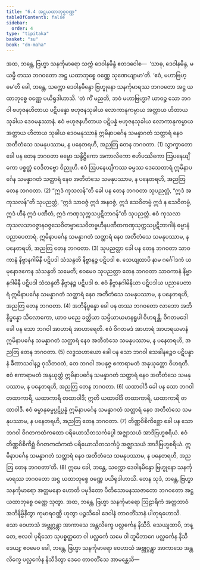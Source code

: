 ```yaml
---
title: "6.4 အဋ္ဌယထာဘုစ္စဝဏ္ဏ"
tableOfContents: false
sidebar:
  order: 4
type: "tipitaka"
basket: "su"
book: "dn-maha"
---
```



<DynamicBreadcrumb />

<Division number="302" book="dn-maha">

<Paragraph number="674" book="dn-maha">
အထ, ဘန္တေ, ဗြဟ္မာ သနင်္ကုမာရော သက္ကံ ဒေဝါနမိန္ဒံ ဧတဒဝေါစ—  ‘သာဓု, ဒေဝါနမိန္ဒ, မယမ္ပိ တဿ ဘဂဝတော အဋ္ဌ ယထာဘုစ္စေ ဝဏ္ဏေ သုဏေယျာမာ’တိ. ‘ဧဝံ, မဟာဗြဟ္မေ’တိ ခေါ, ဘန္တေ, သက္ကော ဒေဝါနမိန္ဒော ဗြဟ္မုနော သနင်္ကုမာရဿ ဘဂဝတော အဋ္ဌ ယထာဘုစ္စေ ဝဏ္ဏေ ပယိရုဒါဟာသိ.
</Paragraph>

<Paragraph number="675" book="dn-maha">
‘တံ ကိံ မညတိ, ဘဝံ မဟာဗြဟ္မာ? ယာဝဉ္စ သော ဘဂဝါ ဗဟုဇနဟိတာယ ပဋိပန္နော ဗဟုဇနသုခါယ လောကာနုကမ္ပာယ အတ္ထာယ ဟိတာယ သုခါယ ဒေဝမနုဿာနံ. ဧဝံ ဗဟုဇနဟိတာယ ပဋိပန္နံ ဗဟုဇနသုခါယ လောကာနုကမ္ပာယ အတ္ထာယ ဟိတာယ သုခါယ ဒေဝမနုဿာနံ ဣမိနာပင်္ဂေန သမန္နာဂတံ သတ္ထာရံ နေဝ အတီတံသေ သမနုပဿာမ, န ပနေတရဟိ, အညတြ တေန ဘဂဝတာ. (1)
</Paragraph>

<Paragraph number="676" book="dn-maha">
သွာက္ခာတော ခေါ ပန တေန ဘဂဝတာ ဓမ္မော သန္ဒိဋ္ဌိကော အကာလိကော ဧဟိပဿိကော ဩပနေယျိကော ပစ္စတ္တံ ဝေဒိတဗ္ဗော ဝိညူဟိ. ဧဝံ ဩပနေယျိကဿ ဓမ္မဿ ဒေသေတာရံ ဣမိနာပင်္ဂေန သမန္နာဂတံ သတ္ထာရံ နေဝ အတီတံသေ သမနုပဿာမ, န ပနေတရဟိ, အညတြ တေန ဘဂဝတာ. (2)
</Paragraph>

<Paragraph number="677" book="dn-maha">
“ဣဒံ ကုသလန်”တိ ခေါ ပန တေန ဘဂဝတာ သုပညတ္တံ, “ဣဒံ အကုသလန်”တိ သုပညတ္တံ, “ဣဒံ သာဝဇ္ဇံ ဣဒံ အနဝဇ္ဇံ, ဣဒံ သေဝိတဗ္ဗံ ဣဒံ န သေဝိတဗ္ဗံ, ဣဒံ ဟီနံ ဣဒံ ပဏီတံ, ဣဒံ ကဏှသုက္ကသပ္ပဋိဘာဂန်”တိ သုပညတ္တံ. ဧဝံ ကုသလာကုသလသာဝဇ္ဇာနဝဇ္ဇသေဝိတဗ္ဗာသေဝိတဗ္ဗဟီနပဏီတကဏှသုက္ကသပ္ပဋိဘာဂါနံ ဓမ္မာနံ ပညာပေတာရံ. ဣမိနာပင်္ဂေန သမန္နာဂတံ သတ္ထာရံ နေဝ အတီတံသေ သမနုပဿာမ, န ပနေတရဟိ, အညတြ တေန ဘဂဝတာ. (3)
</Paragraph>

<Paragraph number="678" book="dn-maha">
သုပညတ္တာ ခေါ ပန တေန ဘဂဝတာ သာဝကာနံ နိဗ္ဗာနဂါမိနီ ပဋိပဒါ သံသန္ဒတိ နိဗ္ဗာနဉ္စ ပဋိပဒါ စ. သေယျထာပိ နာမ ဂင်္ဂေါဒကံ ယမုနောဒကေန သံသန္ဒတိ သမေတိ; ဧဝမေဝ သုပညတ္တာ တေန ဘဂဝတာ သာဝကာနံ နိဗ္ဗာနဂါမိနီ ပဋိပဒါ သံသန္ဒတိ နိဗ္ဗာနဉ္စ ပဋိပဒါ စ. ဧဝံ နိဗ္ဗာနဂါမိနိယာ ပဋိပဒါယ ပညာပေတာရံ ဣမိနာပင်္ဂေန သမန္နာဂတံ သတ္ထာရံ နေဝ အတီတံသေ သမနုပဿာမ, န ပနေတရဟိ, အညတြ တေန ဘဂဝတာ. (4)
</Paragraph>

<Paragraph number="679" book="dn-maha">
အဘိနိပ္ဖန္နော ခေါ ပန တဿ ဘဂဝတော လာဘော အဘိနိပ္ဖန္နော သိလောကော, ယာဝ မညေ ခတ္တိယာ သမ္ပိယာယမာနရူပါ ဝိဟရန္တိ. ဝိဂတမဒေါ ခေါ ပန သော ဘဂဝါ အာဟာရံ အာဟာရေတိ. ဧဝံ ဝိဂတမဒံ အာဟာရံ အာဟရယမာနံ ဣမိနာပင်္ဂေန သမန္နာဂတံ သတ္ထာရံ နေဝ အတီတံသေ သမနုပဿာမ, န ပနေတရဟိ, အညတြ တေန ဘဂဝတာ. (5)
</Paragraph>

<Paragraph number="680" book="dn-maha">
လဒ္ဓသဟာယော ခေါ ပန သော ဘဂဝါ သေခါနဉ္စေဝ ပဋိပန္နာနံ ခီဏာသဝါနဉ္စ ဝုသိတဝတံ, တေ ဘဂဝါ အပနုဇ္ဇ ဧကာရာမတံ အနုယုတ္တော ဝိဟရတိ. ဧဝံ ဧကာရာမတံ အနုယုတ္တံ ဣမိနာပင်္ဂေန သမန္နာဂတံ သတ္ထာရံ နေဝ အတီတံသေ သမနုပဿာမ, န ပနေတရဟိ, အညတြ တေန ဘဂဝတာ. (6)
</Paragraph>

<Paragraph number="681" book="dn-maha">
ယထာဝါဒီ ခေါ ပန သော ဘဂဝါ တထာကာရီ, ယထာကာရီ တထာဝါဒီ; ဣတိ ယထာဝါဒီ တထာကာရီ, ယထာကာရီ တထာဝါဒီ. ဧဝံ ဓမ္မာနုဓမ္မပ္ပဋိပ္ပန္နံ ဣမိနာပင်္ဂေန သမန္နာဂတံ သတ္ထာရံ နေဝ အတီတံသေ သမနုပဿာမ, န ပနေတရဟိ, အညတြ တေန ဘဂဝတာ. (7)
</Paragraph>

<Paragraph number="682" book="dn-maha">
တိဏ္ဏဝိစိကိစ္ဆော ခေါ ပန သော ဘဂဝါ ဝိဂတကထံကထော ပရိယောသိတသင်္ကပ္ပေါ အဇ္ဈာသယံ အာဒိဗြဟ္မစရိယံ. ဧဝံ တိဏ္ဏဝိစိကိစ္ဆံ ဝိဂတကထံကထံ ပရိယောသိတသင်္ကပ္ပံ အဇ္ဈာသယံ အာဒိဗြဟ္မစရိယံ. ဣမိနာပင်္ဂေန သမန္နာဂတံ သတ္ထာရံ နေဝ အတီတံသေ သမနုပဿာမ, န ပနေတရဟိ, အညတြ တေန ဘဂဝတာ’တိ. (8)
</Paragraph>

</Division>
<Division number="303" book="dn-maha">

<Paragraph number="683" book="dn-maha">
ဣမေ ခေါ, ဘန္တေ, သက္ကော ဒေဝါနမိန္ဒော ဗြဟ္မုနော သနင်္ကုမာရဿ ဘဂဝတော အဋ္ဌ ယထာဘုစ္စေ ဝဏ္ဏေ ပယိရုဒါဟာသိ. တေန သုဒံ, ဘန္တေ, ဗြဟ္မာ သနင်္ကုမာရော အတ္တမနော ဟောတိ ပမုဒိတော ပီတိသောမနဿဇာတော ဘဂဝတော အဋ္ဌ ယထာဘုစ္စေ ဝဏ္ဏေ သုတွာ. အထ, ဘန္တေ, ဗြဟ္မာ သနင်္ကုမာရော ဩဠာရိကံ အတ္တဘာဝံ အဘိနိမ္မိနိတွာ ကုမာရဝဏ္ဏီ ဟုတွာ ပဉ္စသိခေါ ဒေဝါနံ တာဝတိံသာနံ ပါတုရဟောသိ. သော ဝေဟာသံ အဗ္ဘုဂ္ဂန္တွာ အာကာသေ အန္တလိက္ခေ ပလ္လင်္ကေန နိသီဒိ. သေယျထာပိ, ဘန္တေ, ဗလဝါ ပုရိသော သုပစ္စတ္ထတေ ဝါ ပလ္လင်္ကေ သမေ ဝါ ဘူမိဘာဂေ ပလ္လင်္ကေန နိသီဒေယျ; ဧဝမေဝ ခေါ, ဘန္တေ, ဗြဟ္မာ သနင်္ကုမာရော ဝေဟာသံ အဗ္ဘုဂ္ဂန္တွာ အာကာသေ အန္တလိက္ခေ ပလ္လင်္ကေန နိသီဒိတွာ ဒေဝေ တာဝတိံသေ အာမန္တေသိ—
</Paragraph>
</Division>